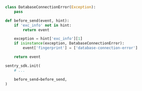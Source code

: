 ```python
class DatabaseConnectionError(Exception):
    pass

def before_send(event, hint):
    if 'exc_info' not in hint:
        return event

    exception = hint['exc_info'][1]
    if isinstance(exception, DatabaseConnectionError):
        event['fingerprint'] = ['database-connection-error']

    return event

sentry_sdk.init(
    # ...

    before_send=before_send,
)
```

